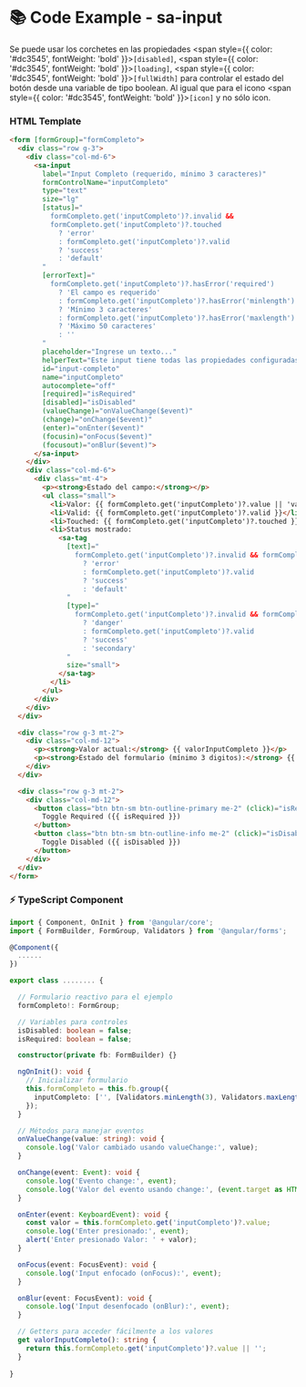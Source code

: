 
<Meta title="Componentes/Forms/Input/Input Example" />

# 📚 Code Example - sa-input

Se puede usar los corchetes en las propiedades <span style={{ color: '#dc3545', fontWeight: 'bold' }}>`[disabled]`</span>, <span style={{ color: '#dc3545', fontWeight: 'bold' }}>`[loading]`</span>, <span style={{ color: '#dc3545', fontWeight: 'bold' }}>`[fullWidth]`</span> para controlar el estado del botón desde una variable de tipo boolean. Al igual que para el icono <span style={{ color: '#dc3545', fontWeight: 'bold' }}>`[icon]`</span> y no sólo icon.

### HTML Template
```html
<form [formGroup]="formCompleto">
  <div class="row g-3">
    <div class="col-md-6">
      <sa-input
        label="Input Completo (requerido, mínimo 3 caracteres)"
        formControlName="inputCompleto"
        type="text"
        size="lg"
        [status]="
          formCompleto.get('inputCompleto')?.invalid &&
          formCompleto.get('inputCompleto')?.touched
            ? 'error'
            : formCompleto.get('inputCompleto')?.valid
            ? 'success'
            : 'default'
        "
        [errorText]="
          formCompleto.get('inputCompleto')?.hasError('required')
            ? 'El campo es requerido'
            : formCompleto.get('inputCompleto')?.hasError('minlength')
            ? 'Mínimo 3 caracteres'
            : formCompleto.get('inputCompleto')?.hasError('maxlength')
            ? 'Máximo 50 caracteres'
            : ''
        "
        placeholder="Ingrese un texto..."
        helperText="Este input tiene todas las propiedades configuradas con status dinámico"
        id="input-completo"
        name="inputCompleto"
        autocomplete="off"
        [required]="isRequired"
        [disabled]="isDisabled"
        (valueChange)="onValueChange($event)"
        (change)="onChange($event)"
        (enter)="onEnter($event)"
        (focusin)="onFocus($event)"
        (focusout)="onBlur($event)">
      </sa-input>
    </div>
    <div class="col-md-6">
      <div class="mt-4">
        <p><strong>Estado del campo:</strong></p>
        <ul class="small">
          <li>Valor: {{ formCompleto.get('inputCompleto')?.value || 'vacío' }}</li>
          <li>Valid: {{ formCompleto.get('inputCompleto')?.valid }}</li>
          <li>Touched: {{ formCompleto.get('inputCompleto')?.touched }}</li>
          <li>Status mostrado:
            <sa-tag
              [text]="
                formCompleto.get('inputCompleto')?.invalid && formCompleto.get('inputCompleto')?.touched
                  ? 'error'
                  : formCompleto.get('inputCompleto')?.valid
                  ? 'success'
                  : 'default'
              "
              [type]="
                formCompleto.get('inputCompleto')?.invalid && formCompleto.get('inputCompleto')?.touched
                  ? 'danger'
                  : formCompleto.get('inputCompleto')?.valid
                  ? 'success'
                  : 'secondary'
              "
              size="small">
            </sa-tag>
          </li>
        </ul>
      </div>
    </div>
  </div>

  <div class="row g-3 mt-2">
    <div class="col-md-12">
      <p><strong>Valor actual:</strong> {{ valorInputCompleto }}</p>
      <p><strong>Estado del formulario (mínimo 3 digitos):</strong> {{ formCompleto.valid ? 'Válido' : 'Inválido' }}</p>
    </div>
  </div>

  <div class="row g-3 mt-2">
    <div class="col-md-12">
      <button class="btn btn-sm btn-outline-primary me-2" (click)="isRequired = !isRequired">
        Toggle Required ({{ isRequired }})
      </button>
      <button class="btn btn-sm btn-outline-info me-2" (click)="isDisabled = !isDisabled">
        Toggle Disabled ({{ isDisabled }})
      </button>
    </div>
  </div>
</form>
```

### ⚡ TypeScript Component

```typescript
import { Component, OnInit } from '@angular/core';
import { FormBuilder, FormGroup, Validators } from '@angular/forms';

@Component({
  ......
})

export class ........ {

  // Formulario reactivo para el ejemplo
  formCompleto!: FormGroup;

  // Variables para controles
  isDisabled: boolean = false;
  isRequired: boolean = false;

  constructor(private fb: FormBuilder) {}

  ngOnInit(): void {
    // Inicializar formulario
    this.formCompleto = this.fb.group({
      inputCompleto: ['', [Validators.minLength(3), Validators.maxLength(50)]]
    });
  }

  // Métodos para manejar eventos
  onValueChange(value: string): void {
    console.log('Valor cambiado usando valueChange:', value);
  }

  onChange(event: Event): void {
    console.log('Evento change:', event);
    console.log('Valor del evento usando change:', (event.target as HTMLInputElement)?.value);
  }

  onEnter(event: KeyboardEvent): void {
    const valor = this.formCompleto.get('inputCompleto')?.value;
    console.log('Enter presionado:', event);
    alert('Enter presionado Valor: ' + valor);
  }

  onFocus(event: FocusEvent): void {
    console.log('Input enfocado (onFocus):', event);
  }

  onBlur(event: FocusEvent): void {
    console.log('Input desenfocado (onBlur):', event);
  }

  // Getters para acceder fácilmente a los valores
  get valorInputCompleto(): string {
    return this.formCompleto.get('inputCompleto')?.value || '';
  }
  
}
```